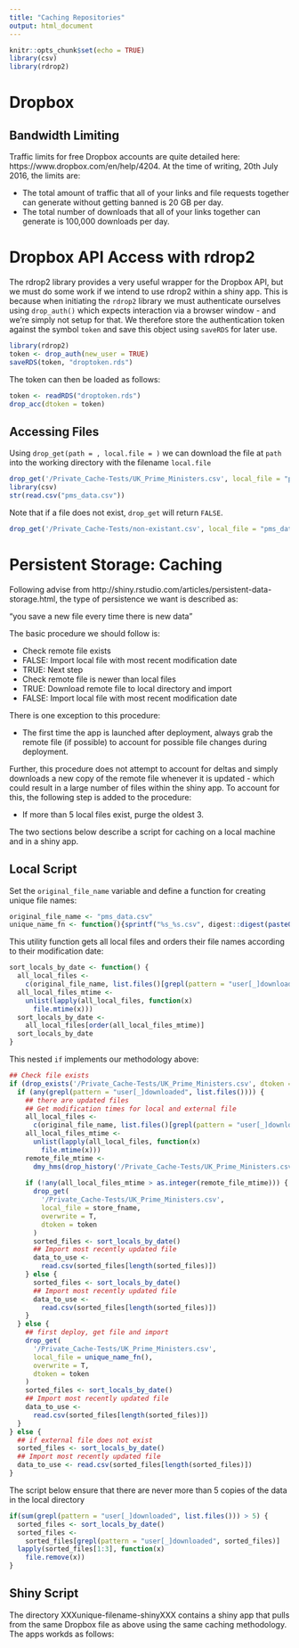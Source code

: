 ```yaml
---
title: "Caching Repositories"
output: html_document
---
```


```r
knitr::opts_chunk$set(echo = TRUE)
library(csv)
library(rdrop2)
```

# Dropbox

## Bandwidth Limiting

Traffic limits for free Dropbox accounts are quite detailed here: https://www.dropbox.com/en/help/4204. At the time of writing, 20th July 2016, the limits are:

- The total amount of traffic that all of your links and file requests together can generate without getting banned is 20 GB per day.
- The total number of downloads that all of your links together can generate is 100,000 downloads per day.

# Dropbox API Access with rdrop2

The rdrop2 library provides a very useful wrapper for the Dropbox API, but we must do some work if we intend to use rdrop2 within a shiny app. This is because when initiating the `rdrop2` library we must authenticate ourselves using `drop_auth()` which expects interaction via a browser window - and we're simply not setup for that. We therefore store the authentication token against the symbol `token` and save this object using `saveRDS` for later use.

```r
library(rdrop2)
token <- drop_auth(new_user = TRUE)
saveRDS(token, "droptoken.rds")
```

The token can then be loaded as follows:

```r
token <- readRDS("droptoken.rds")
drop_acc(dtoken = token)
```

## Accessing Files

Using `drop_get(path = , local.file = )` we can download the file at `path` into the working directory with the filename `local.file`

```r
drop_get('/Private_Cache-Tests/UK_Prime_Ministers.csv', local_file = "pms_data.csv", dtoken = token)
library(csv)
str(read.csv("pms_data.csv"))
```

Note that if a file does not exist, `drop_get` will return `FALSE`.

```r
drop_get('/Private_Cache-Tests/non-existant.csv', local_file = "pms_data.csv", dtoken = token)
```

# Persistent Storage: Caching

Following advise from http://shiny.rstudio.com/articles/persistent-data-storage.html, the type of persistence we want is described as:

"you save a new file every time there is new data"

The basic procedure we should follow is:

- Check remote file exists
- FALSE: Import local file with most recent modification date
- TRUE: Next step
- Check remote file is newer than local files
- TRUE: Download remote file to local directory and import
- FALSE: Import local file with most recent modification date

There is one exception to this procedure:

- The first time the app is launched after deployment, always grab the remote file (if possible) to account for possible file changes during deployment.

Further, this procedure does not attempt to account for deltas and simply downloads a new copy of the remote file whenever it is updated - which could result in a large number of files within the shiny app. To account for this, the following step is added to the procedure:

- If more than 5 local files exist, purge the oldest 3.

The two sections below describe a script for caching on a local machine and in a shiny app.

## Local Script

Set the `original_file_name` variable and define a function for creating unique file names:

```r
original_file_name <- "pms_data.csv"
unique_name_fn <- function(){sprintf("%s_%s.csv", digest::digest(paste0(as.integer(Sys.time()),runif(1))), "user_downloaded")}
```

This utility function gets all local files and orders their file names according to their modification date:

```r
sort_locals_by_date <- function() {
  all_local_files <-
    c(original_file_name, list.files()[grepl(pattern = "user[_]downloaded", list.files())])
  all_local_files_mtime <-
    unlist(lapply(all_local_files, function(x)
      file.mtime(x)))
  sort_locals_by_date <-
    all_local_files[order(all_local_files_mtime)]
  sort_locals_by_date
}
```

This nested `if` implements our methodology above:

```r
## Check file exists
if (drop_exists('/Private_Cache-Tests/UK_Prime_Ministers.csv', dtoken = token)) {
  if (any(grepl(pattern = "user[_]downloaded", list.files()))) {
    ## there are updated files
    ## Get modification times for local and external file
    all_local_files <-
      c(original_file_name, list.files()[grepl(pattern = "user[_]downloaded", list.files())])
    all_local_files_mtime <-
      unlist(lapply(all_local_files, function(x)
        file.mtime(x)))
    remote_file_mtime <-
      dmy_hms(drop_history('/Private_Cache-Tests/UK_Prime_Ministers.csv', dtoken = token)[1, modified])
    
    if (!any(all_local_files_mtime > as.integer(remote_file_mtime))) {
      drop_get(
        '/Private_Cache-Tests/UK_Prime_Ministers.csv',
        local_file = store_fname,
        overwrite = T,
        dtoken = token
      )
      sorted_files <- sort_locals_by_date()
      ## Import most recently updated file
      data_to_use <-
        read.csv(sorted_files[length(sorted_files)])
    } else {
      sorted_files <- sort_locals_by_date()
      ## Import most recently updated file
      data_to_use <-
        read.csv(sorted_files[length(sorted_files)])
    }
  } else {
    ## first deploy, get file and import
    drop_get(
      '/Private_Cache-Tests/UK_Prime_Ministers.csv',
      local_file = unique_name_fn(),
      overwrite = T,
      dtoken = token
    )
    sorted_files <- sort_locals_by_date()
    ## Import most recently updated file
    data_to_use <-
      read.csv(sorted_files[length(sorted_files)])
  }
} else {
  ## if external file does not exist
  sorted_files <- sort_locals_by_date()
  ## Import most recently updated file
  data_to_use <- read.csv(sorted_files[length(sorted_files)])
}
```

The script below ensure that there are never more than 5 copies of the data in the local directory

```r
if(sum(grepl(pattern = "user[_]downloaded", list.files())) > 5) {
  sorted_files <- sort_locals_by_date()
  sorted_files <-
    sorted_files[grepl(pattern = "user[_]downloaded", sorted_files)]
  lapply(sorted_files[1:3], function(x)
    file.remove(x))
}
```

## Shiny Script

The directory XXXunique-filename-shinyXXX contains a shiny app that pulls from the same Dropbox file as above using the same caching methodology. The apps workds as follows:

```r

```





